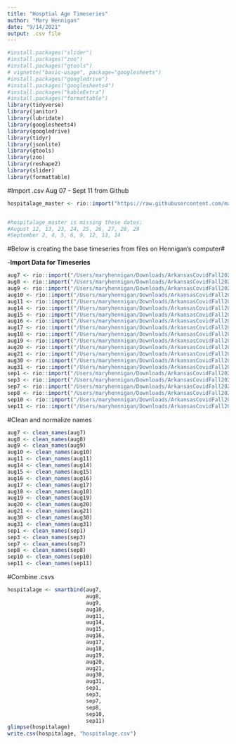 ```yaml
---
title: "Hosptial Age Timeseries"
author: "Mary Hennigan"
date: "9/14/2021"
output: .csv file
---
```


```r
#install.packages("slider")
#install.packages("zoo")
#install.packages("gtools")
# vignette("basic-usage", package="googlesheets")
#install.packages("googledrive")
#install.packages("googlesheets4")
#install.packages("kableExtra")
#install.packages("formattable")
library(tidyverse)
library(janitor)
library(lubridate)
library(googlesheets4)
library(googledrive)
library(tidyr)
library(jsonlite)
library(gtools)
library(zoo)  
library(reshape2)
library(slider)
library(formattable)
```

#Import .csv Aug 07 - Sept 11 from Github
```r
hospitalage_master <- rio::import("https://raw.githubusercontent.com/maryhennigan9/COVIDFall2021/main/hospitalage.csv")


#hospitalage_master is missing these dates: 
#August 12, 13, 23, 24, 25, 26, 27, 28, 29
#September 2, 4, 5, 6, 9, 12, 13, 14 
```


#Below is creating the base timeseries from files on Hennigan's computer#

-**Import Data for Timeseries**
```r
aug7 <- rio::import("/Users/maryhennigan/Downloads/ArkansasCovidFall2021/Hospital Age/hospital_age_2021-08-07.csv")
aug8 <- rio::import("/Users/maryhennigan/Downloads/ArkansasCovidFall2021/Hospital Age/hospital_age_2021-08-08.csv")
aug9 <- rio::import("/Users/maryhennigan/Downloads/ArkansasCovidFall2021/Hospital Age/hospital_age_2021-08-09.csv")
aug10 <- rio::import("/Users/maryhennigan/Downloads/ArkansasCovidFall2021/Hospital Age/hospital_age_2021-08-10.csv")
aug11 <- rio::import("/Users/maryhennigan/Downloads/ArkansasCovidFall2021/Hospital Age/hospital_age_2021-08-11.csv")
aug14 <- rio::import("/Users/maryhennigan/Downloads/ArkansasCovidFall2021/Hospital Age/hospital_age_2021-08-14.csv")
aug15 <- rio::import("/Users/maryhennigan/Downloads/ArkansasCovidFall2021/Hospital Age/hospital_age_2021-08-15.csv")
aug16 <- rio::import("/Users/maryhennigan/Downloads/ArkansasCovidFall2021/Hospital Age/hospital_age_2021-08-16.csv")
aug17 <- rio::import("/Users/maryhennigan/Downloads/ArkansasCovidFall2021/Hospital Age/hospital_age_2021-08-17.csv")
aug18 <- rio::import("/Users/maryhennigan/Downloads/ArkansasCovidFall2021/Hospital Age/hospital_age_2021-08-18.csv")
aug19 <- rio::import("/Users/maryhennigan/Downloads/ArkansasCovidFall2021/Hospital Age/hospital_age_2021-08-19.csv")
aug20 <- rio::import("/Users/maryhennigan/Downloads/ArkansasCovidFall2021/Hospital Age/hospital_age_2021-08-20.csv")
aug21 <- rio::import("/Users/maryhennigan/Downloads/ArkansasCovidFall2021/Hospital Age/hospital_age_2021-08-21.csv")
aug30 <- rio::import("/Users/maryhennigan/Downloads/ArkansasCovidFall2021/Hospital Age/hospital_age_2021-08-30.csv")
aug31 <- rio::import("/Users/maryhennigan/Downloads/ArkansasCovidFall2021/Hospital Age/hospital_age_2021-08-31.csv")
sep1 <- rio::import("/Users/maryhennigan/Downloads/ArkansasCovidFall2021/Hospital Age/hospital_age_2021-09-01.csv")
sep3 <- rio::import("/Users/maryhennigan/Downloads/ArkansasCovidFall2021/Hospital Age/hospital_age_2021-09-03.csv")
sep7 <- rio::import("/Users/maryhennigan/Downloads/ArkansasCovidFall2021/Hospital Age/hospital_age_2021-09-07.csv")
sep8 <- rio::import("/Users/maryhennigan/Downloads/ArkansasCovidFall2021/Hospital Age/hospital_age_2021-09-08.csv")
sep10 <- rio::import("/Users/maryhennigan/Downloads/ArkansasCovidFall2021/Hospital Age/hospital_age_2021-09-10.csv")
sep11 <- rio::import("/Users/maryhennigan/Downloads/ArkansasCovidFall2021/Hospital Age/hospital_age_2021-09-11.csv")
```

#Clean and normalize names
```r
aug7 <- clean_names(aug7)
aug8 <- clean_names(aug8)
aug9 <- clean_names(aug9)
aug10 <- clean_names(aug10)
aug11 <- clean_names(aug11)
aug14 <- clean_names(aug14)
aug15 <- clean_names(aug15)
aug16 <- clean_names(aug16)
aug17 <- clean_names(aug17)
aug18 <- clean_names(aug18)
aug19 <- clean_names(aug19)
aug20 <- clean_names(aug20)
aug21 <- clean_names(aug21)
aug30 <- clean_names(aug30)
aug31 <- clean_names(aug31)
sep1 <- clean_names(sep1)
sep3 <- clean_names(sep3)
sep7 <- clean_names(sep7)
sep8 <- clean_names(sep8)
sep10 <- clean_names(sep10)
sep11 <- clean_names(sep11)
```


#Combine .csvs
```r
hospitalage <- smartbind(aug7,
                         aug8, 
                         aug9, 
                         aug10,
                         aug11,
                         aug14, 
                         aug15,
                         aug16, 
                         aug17, 
                         aug18,
                         aug19, 
                         aug20, 
                         aug21,
                         aug30,
                         aug31, 
                         sep1, 
                         sep3, 
                         sep7, 
                         sep8,
                         sep10, 
                         sep11)
glimpse(hospitalage)
write.csv(hospitalage, "hospitalage.csv")
```



